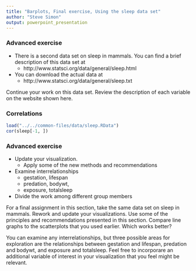 ```yaml
---
title: "Barplots, Final exercise, Using the sleep data set"
author: "Steve Simon"
output: powerpoint_presentation
---
```


### Advanced exercise

+ There is a second data set on sleep in 
mammals. You can find a brief description of
this data set at
  + http://www.statsci.org/data/general/sleep.html
+ You can download the actual data at
  + http://www.statsci.org/data/general/sleep.txt

<div class="notes">

Continue your work on this data set. Review the description of each variable on the website shown here.

</div>

### Correlations

```r
load("../../common-files/data/sleep.RData")
cor(sleep[-1, ])
```

### Advanced exercise
+ Update your visualization. 
  + Apply some of the new methods and recommendations
+ Examine interrelationships
  + gestation, lifespan
  + predation, bodywt,
  + exposure, totalsleep
+ Divide the work among different group members

<div class="notes">

For a final assignment in this section, take the same data set on sleep in mammals. Rework and update your visualizations. Use some of the principles and recommendations presented in this section. Compare line graphs to the scatterplots that you used earlier. Which works better?

You can examine any interrelationships, but three possible areas for exploration are the relationships between gestation and lifespan, predation and bodywt, and exposure and totalsleep. Feel free to incorporare an additional variable of interest in your visualization that you feel might be relevant.

</div>


